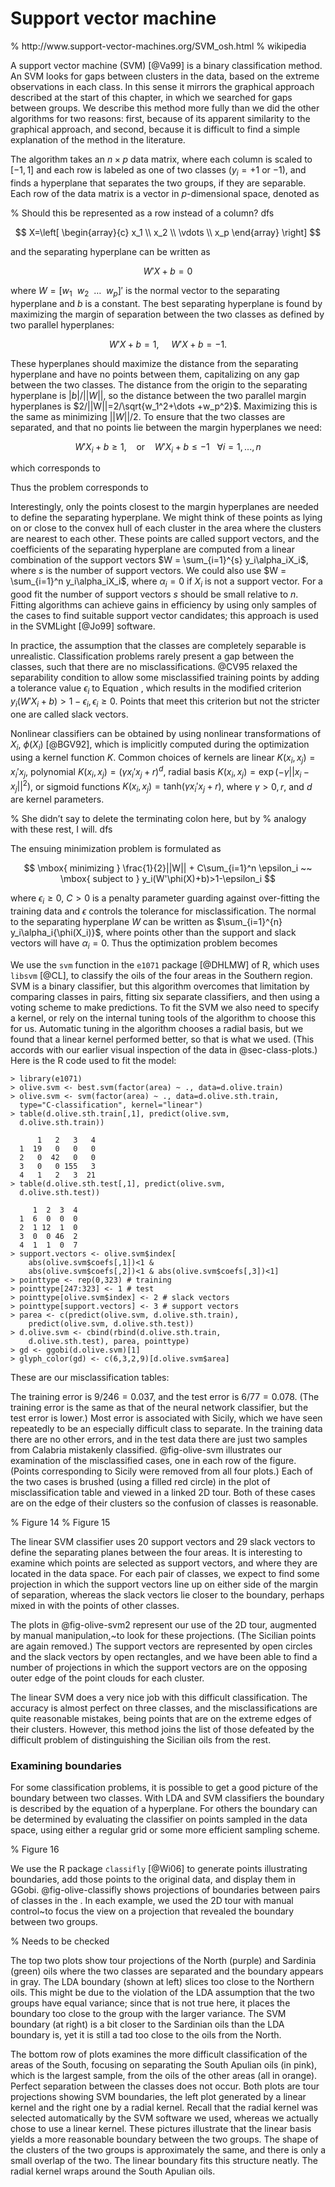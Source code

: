 # Support vector machine
\index{classification methods!support vector machine (SVM)}

% http://www.support-vector-machines.org/SVM_osh.html
% wikipedia

A support vector machine (SVM) [@Va99] is a binary classification
method.  An SVM looks for gaps between clusters in the data, based on the extreme observations in each class. In this sense it mirrors the graphical approach described at the start of this chapter, in which we searched for gaps between groups. We describe this method more fully than we did the other algorithms for two reasons: first, because of its apparent similarity to the graphical approach, and second, because it is difficult to find a simple explanation of the method in the literature.

The algorithm takes an $n \times p$ data matrix, where each column is scaled to $[-1,1]$ and each row is labeled as one of two classes ($y_i=+1$ or $-1$), and finds a hyperplane that separates the two groups, if they are separable. Each row of the data matrix is a vector in $p$-dimensional space, denoted as

% Should this be represented as a row instead of a column?  dfs

$$
X=\left[ \begin{array}{c}
  x_1 \\ x_2 \\ \vdots \\ x_p \end{array} \right]
$$

\noindent and the separating hyperplane can be written as

$$
W'X + b = 0
$$

\noindent where $W = [ w_1~~ w_2 ~~ \dots ~~ w_p]'$ is the normal
vector to the separating hyperplane and $b$ is a constant.  The best separating hyperplane is found by maximizing the margin of separation between the two classes as defined by two parallel hyperplanes:

$$
W'X + b = 1, ~~~~~ W'X + b = -1.
$$

\noindent These hyperplanes should maximize the distance from the
separating hyperplane and have no points between them, capitalizing on any gap between the two classes. The distance from the origin to the
separating hyperplane is $|b|/||W||$, so the distance between the
two parallel margin hyperplanes is $2/||W||=2/\sqrt{w_1^2+\dots
+w_p^2}$. Maximizing this is the same as minimizing $||W||/2$. To
ensure that the two classes are separated, and that no points lie
between the margin hyperplanes we need:

$$
W'X_i + b \geq 1, ~~~\mbox{  or  } ~~~W'X_i + b \leq -1 ~~~\forall i=1, ..., n
$$

\noindent which corresponds to

\begin{eqnarray}
y_i(W'X_i+b)\geq 1 ~~~\forall i=1, ..., n
\label{svm-crit}
\end{eqnarray}

\noindent Thus the problem corresponds to
\begin{quote} 
{\em minimizing} $\frac{||W||}{2}$ {\em subject to }
$y_i(X_iW+b)\geq~1 ~~~\forall i=1, ..., n$.
\end{quote}

\index{SVMLight}

\noindent Interestingly, only the points closest to the margin
hyperplanes are needed to define the separating hyperplane. We might think of these points as lying on or close to the convex hull of each cluster in the area where the clusters are nearest to each other. These points are called support vectors, and the coefficients of the separating hyperplane are computed from a linear combination of the support vectors $W = \sum_{i=1}^{s} y_i\alpha_iX_i$, where $s$ is the number of support vectors.  We could also use $W = \sum_{i=1}^n y_i\alpha_iX_i$, where $\alpha_i=0$ if $X_i$ is not a support vector. For a good fit the number of support vectors $s$ should be small relative to $n$. Fitting algorithms can achieve gains in efficiency by using only samples of the cases to find suitable support vector candidates; this approach is used in the SVMLight
[@Jo99] software.

In practice, the assumption that the classes are completely separable is unrealistic. Classification problems rarely present a gap between the classes, such that there are no misclassifications.
@CV95 relaxed the separability condition to allow some
misclassified training points by adding a tolerance value $\epsilon_i$ to Equation \ref{svm-crit}, which results in the modified criterion $y_i(W'X_i+b)>1-\epsilon_i, \epsilon_i\geq 0$. Points that meet this criterion but not the stricter one are called slack vectors.

Nonlinear classifiers can be obtained by using nonlinear
transformations of $X_i$, $\phi(X_i)$ [@BGV92], which is
implicitly computed during the optimization using a kernel function
$K$. Common choices of kernels are linear
$K(x_i,x_j)=x_i'x_j$, polynomial
$K(x_i,x_j)=(\gamma x_i'x_j+r)^d$, radial basis
$K(x_i,x_j)=\exp(-\gamma ||x_i-x_j||^2)$, or sigmoid
functions $K(x_i,x_j)=\mbox{tanh}(\gamma x_i'x_j+r)$, where
$\gamma>0, r,$ and $d$ are kernel parameters.

% She didn't say to delete the terminating colon here, but by 
% analogy with these rest, I will.  dfs

The ensuing minimization problem is formulated as

$$
\mbox{ minimizing } \frac{1}{2}||W|| + C\sum_{i=1}^n \epsilon_i ~~ \mbox{ subject to } 
y_i(W'\phi(X)+b)>1-\epsilon_i
$$

\noindent where $\epsilon_i\geq 0$, $C>0$ is a penalty parameter guarding  against over-fitting the training data and $\epsilon$ controls the tolerance for misclassification. The normal to the separating hyperplane $W$ can be written as $\sum_{i=1}^{n}
y_i\alpha_i{\phi(X_i)}$, where points other than the support and
slack vectors will have $\alpha_i=0$.  Thus the optimization problem becomes

\begin{eqnarray*}
\mbox{ minimizing } \frac{1}{2} \sum_{i=1}^n\sum_{j=1}^n y_iy_j\alpha_i\alpha_jK(X_i,X_j)+C\sum_{i=1}^n \epsilon_i \\ ~~~~~~~~~~~\mbox{ subject to } 
y_i(W'\phi(X)+b)>1-\epsilon_i
\end{eqnarray*}

\index{R package!e1071}
\index{R package!libsvm}

We use the `svm` function in the `e1071` package
[@DHLMW] of R, which uses `libsvm` [@CL], to classify
the oils of the four areas in the Southern region.  SVM is a binary classifier, but this algorithm overcomes that limitation by comparing classes in pairs, fitting six separate classifiers, and then using a voting scheme to make predictions. To fit the SVM we also need to specify a kernel, or rely on the internal tuning tools of the algorithm to choose this for us.  Automatic tuning in the algorithm chooses a radial basis, but we found that a linear kernel performed better, so that is what we used. (This accords with our earlier visual inspection of the data in @sec-class-plots.)  Here is the R code used to fit the model:

```
> library(e1071)
> olive.svm <- best.svm(factor(area) ~ ., data=d.olive.train)
> olive.svm <- svm(factor(area) ~ ., data=d.olive.sth.train, 
  type="C-classification", kernel="linear")
> table(d.olive.sth.train[,1], predict(olive.svm, 
  d.olive.sth.train))
   
      1   2   3   4
  1  19   0   0   0
  2   0  42   0   0
  3   0   0 155   3
  4   1   2   3  21
> table(d.olive.sth.test[,1], predict(olive.svm, 
  d.olive.sth.test))
   
     1  2  3  4
  1  6  0  0  0
  2  1 12  1  0
  3  0  0 46  2
  4  1  1  0  7
> support.vectors <- olive.svm$index[
    abs(olive.svm$coefs[,1])<1 &
    abs(olive.svm$coefs[,2])<1 & abs(olive.svm$coefs[,3])<1]
> pointtype <- rep(0,323) # training
> pointtype[247:323] <- 1 # test
> pointtype[olive.svm$index] <- 2 # slack vectors
> pointtype[support.vectors] <- 3 # support vectors
> parea <- c(predict(olive.svm, d.olive.sth.train),
    predict(olive.svm, d.olive.sth.test))
> d.olive.svm <- cbind(rbind(d.olive.sth.train, 
    d.olive.sth.test), parea, pointtype)
> gd <- ggobi(d.olive.svm)[1]
> glyph_color(gd) <- c(6,3,2,9)[d.olive.svm$area]
```

\noindent These are our misclassification tables:

\smallskip
\noindent \emph{Training:}
\begin{center}
\begin{tabular}{l@{\hspace{.3in}}r@{\hspace{1em}}r@{\hspace{1em}}r@{\hspace{1em}}r@{\hspace{1.5em}}r@{\hspace{2em}}r}
\B & & \multicolumn{4}{c}{Predicted \Vbl{area}} & Error \\

\T & & \multicolumn{1}{c}{North}  & \multicolumn{1}{c}{Calabria} & \multicolumn{1}{c}{South}  & \multicolumn{1}{c}{Sicily} &  \\
\B & & \multicolumn{1}{c}{Apulia} &  & \multicolumn{1}{c}{Apulia} & & \\  \cline{3-7}

\T         & North Apulia & 19 & 0 & 0 & 0 & 0.000\\
\Vbl{area} & Calabria & 0 & 42 & 0 &  0 & 0.000\\
           & South Apulia & 0 & 0 & 155 & {\bf 3} & 0.019\\
\B         & Sicily & {\bf 1} & {\bf 2} & {\bf 3} & 21 & 0.222 \\ \cline{3-7}
\T         &        &         &         &         &    & 0.037
\end{tabular}
\end{center}

\bigskip

\noindent \emph {Test:}
\begin{center}
\begin{tabular}{l@{\hspace{.3in}}r@{\hspace{1em}}r@{\hspace{1em}}r@{\hspace{1em}}r@{\hspace{1.5em}}r@{\hspace{2em}}r}
\B & & \multicolumn{4}{c}{Predicted \Vbl{area}} & Error \\

\T & & \multicolumn{1}{c}{North}  & \multicolumn{1}{c}{Calabria} & \multicolumn{1}{c}{South}  & \multicolumn{1}{c}{Sicily} &  \\
\B & & \multicolumn{1}{c}{Apulia} &  & \multicolumn{1}{c}{Apulia} & & \\  \cline{3-7}

\T         & North Apulia & 6 & 0 & 0 & 0 & 0.000\\
\Vbl{area} & Calabria & {\bf 1} & 12 & {\bf 1} &  0 & 0.143\\
           & South Apulia & 0 & 0 & 46 & {\bf 2} & 0.042\\
\B         & Sicily & {\bf 1} & {\bf 1} & 0 & 7 & 0.286 \\  \cline{3-7}
\T         &        &         &         &         &    & 0.078
\end{tabular}
\end{center}
\bigskip

\noindent The training error is $9/246=0.037$, and the test error is
$6/77=0.078$.  (The training error is the same as that of the neural network classifier, but the test error is lower.)  Most error is associated with Sicily, which we have seen repeatedly to be an especially difficult class to separate.  In the training data there are no other errors, and in the test data there are just two samples from Calabria mistakenly classified. @fig-olive-svm illustrates our examination of the misclassified cases, one in each row of the figure. (Points corresponding to Sicily were removed from all four plots.)  Each of the two cases is brushed (using a filled red
circle) in the plot of misclassification table and viewed in a linked 2D tour.  \index{brushing!linked}\index{tour!grand} Both of these cases are on the edge of their clusters so the confusion of classes is reasonable.

% Figure 14
\begin{figure*}[htbp]
\centerline{{\includegraphics[width=2.2in]{chap-class/olive-svm6.pdf}}
 {\includegraphics[width=2.2in]{chap-class/olive-svm7.pdf}}}
\smallskip

\centerline{{\includegraphics[width=2.2in]{chap-class/olive-svm8.pdf}}
 {\includegraphics[width=2.2in]{chap-class/olive-svm9.pdf}}}
\caption[Misclassifications of a support vector machine classifying
 the oils of the South]{Misclassifications of a support vector machine
 classifying the oils of the South by \Vbl{area}.  The
 misclassification table {\bf (left)} is linked to 2D tour plots {\bf
 (right)}; different misclassifications are examined in each row of
 plots. (The oils from Sicily, the fourth area, have been removed from
 all plots.)  }
\label{olive-svm}
\end{figure*}

% Figure 15
\begin{figure*}[htbp]
\centerline{
 {\includegraphics[width=1.5in]{chap-class/olive-svm3.pdf}}
 {\includegraphics[width=1.5in]{chap-class/olive-svm4.pdf}}
 {\includegraphics[width=1.5in]{chap-class/olive-svm5.pdf}}}
\caption[Using the tour to examine the choice of support
vectors]{Using the tour to examine the choice of support vectors when
classifying Southern oils by \Vbl{area}.  Support vectors are open
circles, and slack vectors are open rectangles; the data points are
represented by $+$es and $\times$es.}
\label{olive-svm2}
\end{figure*}

The linear SVM classifier uses 20 support vectors and 29 slack vectors
to define the separating planes between the four areas. It is
interesting to examine which points are selected as support vectors,
and where they are located in the data space.  For each pair of
classes, we expect to find some projection in which the support vectors
line up on either side of the margin of separation, whereas the slack
vectors lie closer to the boundary, perhaps mixed in with the points
of other classes.

\index{tour!grand} \index{tour!manual} The plots in
@fig-olive-svm2 represent our use of the 2D tour, augmented by
manual manipulation,~to look for these projections.  (The Sicilian points are again removed.) The support vectors are represented by open circles and the slack vectors by open rectangles, and we have been able to find a number of projections in which the support vectors are on the opposing outer edge of the point clouds for each cluster. 

The linear SVM does a very nice job with this difficult
classification. The accuracy is almost perfect on three classes,
and the misclassifications are quite reasonable mistakes, being points that are on the extreme edges of their clusters.  However, this method joins the list of those defeated by the difficult problem of distinguishing the Sicilian oils from the rest.

### Examining boundaries

\index{classification!examining boundaries}

For some classification problems, it is possible to get a good picture of the boundary between two classes. With LDA and SVM classifiers the boundary is described by the equation of a hyperplane. For others the boundary can be determined by evaluating the classifier on points sampled in the data space, using either a regular grid or some more efficient sampling scheme.

% Figure 16
\begin{figure*}[htbp]
\centerline{{\includegraphics[width=2in]{chap-class/olive-classifly-lda.pdf}}
 {\includegraphics[width=2in]{chap-class/olive-classifly-svm.pdf}}}
\smallskip
\centerline{{\includegraphics[width=2in]{chap-class/olive-classifly-svm3.pdf}}
 {\includegraphics[width=2in]{chap-class/olive-classifly-svm5.pdf}}}
\caption[Classification boundaries for different
models]{Classification boundaries for different models shown in the 2D
tour. Points on the boundary are gray stars.  We first compare LDA
{\bf (top left)} with linear SVM {\bf (top right)} in finding the
boundary between oils from the North and Sardinia.  Both boundaries
are too close to the cluster of Northern oils.  We also compare linear
SVM {\bf (bottom left)} and radial kernel SVM {\bf (bottom right)} in
finding the boundary between oils from South Apulia and other Southern
oils.  }
\label{olive-classifly} 
\end{figure*}

\index{R package!classifly} \index{tour!grand}
\index{tour!manual} We use the R package `classifly`
[@Wi06] to generate points illustrating boundaries, add those
points to the original data, and display them in GGobi.
@fig-olive-classifly shows projections of boundaries between
pairs of classes in the \Data{Olive Oils}.  In each example, we used the 2D tour with manual control~to focus the view on a projection that revealed the boundary between two groups.

% Needs to be checked
\begin{verbatim}
> library(classifly)
> d.olive.sub <- subset(d.olive,region!=1,
   select=c(region,palmitic:eicosenoic))
> classifly(d.olive.sub, region~linoleic+oleic+arachidic, 
   lda)
> classifly(d.olive.sub, region~linoleic+oleic+arachidic, 
   svm, probability=TRUE, kernel="linear")
\end{verbatim}

The top two plots show tour projections of the North (purple) and
Sardinia (green) oils where the two classes are separated and the
boundary appears in gray.  The LDA boundary (shown at left) slices too close to the Northern oils. This might be due to the violation of the LDA assumption that the two groups have equal variance; since that is not true here, it places the boundary too close to the group with the larger variance.  The SVM boundary (at right) is a bit closer to the Sardinian oils than the LDA boundary is, yet it is still a tad too close to the oils from the North.

The bottom row of plots examines the more difficult classification of the areas of the South, focusing on separating the South Apulian oils (in pink), which is the largest sample, from the oils of the other areas (all in orange). Perfect separation between the classes does not occur. Both plots are tour projections showing SVM boundaries, the left plot generated by a linear kernel and the right one by a radial
kernel.  Recall that the radial kernel was selected automatically by the SVM software we used, whereas we actually chose to use a linear kernel.  These pictures illustrate that the linear basis yields a more reasonable boundary between the two groups. The shape of the clusters of the two groups is approximately the same, and there is only a small overlap of the two. The linear boundary fits this structure neatly. The radial kernel wraps around the South Apulian oils.
